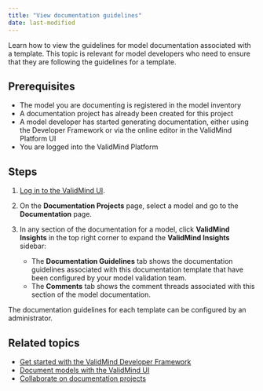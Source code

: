 ```yaml
---
title: "View documentation guidelines"
date: last-modified
---
```


Learn how to view the guidelines for model documentation associated with a template. This topic is relevant for model developers who need to ensure that they are following the guidelines for a template.  

## Prerequisites

* The model you are documenting is registered in the model inventory
* A documentation project has already been created for this project
* A model developer has started generating documentation, either using the Developer Framework or via the online editor in the ValidMind Platform UI
* You are logged into the ValidMind Platform

## Steps

1. [Log in to the ValidMind UI]({{< var vm_ui >}}).

2. On the **Documentation Projects** page, select a model and go to the **Documentation** page. 

3. In any section of the documentation for a model, click **ValidMind Insights** in the top right corner to expand the **ValidMind Insights** sidebar:
<!--- **Need image** --->

   - The **Documentation Guidelines** tab shows the documentation guidelines associated with this documentation template that have been configured by your model validation team.
   - The **Comments** tab shows the comment threads associated with this section of the model documentation.

::: {.column-margin}
::: {.callout-tip}
The documentation guidelines for each template can be configured by an administrator.
:::
:::
<!---
## Troubleshooting

[Include any common issues or errors that may arise during the task and how to resolve them.]
--->

## Related topics

- [Get started with the ValidMind Developer Framework](get-started-developer-framework.qmd)
- [Document models with the ValidMind UI](document-models-with-ui.qmd)
- [Collaborate on documentation projects](collaborate-on-documentation-projects.qmd)
